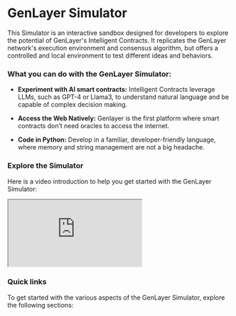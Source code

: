 # GenLayer Simulator

This Simulator is an interactive sandbox designed for developers to explore the potential of GenLayer's Intelligent Contracts. It replicates the GenLayer network's execution environment and consensus algorithm, but offers a controlled and local environment to test different ideas and behaviors.

### What you can do with the GenLayer Simulator:

- **Experiment with AI smart contracts:** Intelligent Contracts leverage LLMs, such as GPT-4 or Llama3, to understand natural language and be capable of complex decision making.

- **Access the Web Natively:** Genlayer is the first platform where smart contracts don’t need oracles to access the internet.

- **Code in Python:** Develop in a familiar, developer-friendly language, where memory and string management are not a big headache.

### Explore the Simulator
Here is a video introduction to help you get started with the GenLayer Simulator:


<Bleed>
  <div style={{ position: "relative", paddingBottom: "56.25%", height: 0, overflow: "hidden", maxWidth: "100%" }}>
    <iframe
      style={{ position: "absolute", top: 0, left: 0, width: "100%", height: "100%" }}
      src="https://www.youtube.com/embed/G4N-oErlIBI?si=ZkWRT6Ya2mjJWuP8"
      allow="accelerometer; autoplay; clipboard-write; encrypted-media; gyroscope; picture-in-picture"
      allowFullScreen
    ></iframe>
  </div>
</Bleed>

### Quick links
To get started with the various aspects of the GenLayer Simulator, explore the following sections:


<Cards>
  <Card title="🚀 Getting Started" href="/simulator/installation" />
  <Card title="🔄 Usage and Interaction" href="/simulator/usage-and-interaction"/>
  <Card title="📝 Intelligent Contract Syntax" href="/simulator/usage-and-interaction"/>
  <Card title="📚 Use Cases" href="/simulator/use-cases" />
  <Card title="🚧 Limitations" href="/simulator/limitations" />
  <Card title="🔧 Troubleshooting" href="/simulator/troubleshooting" />
</Cards>

